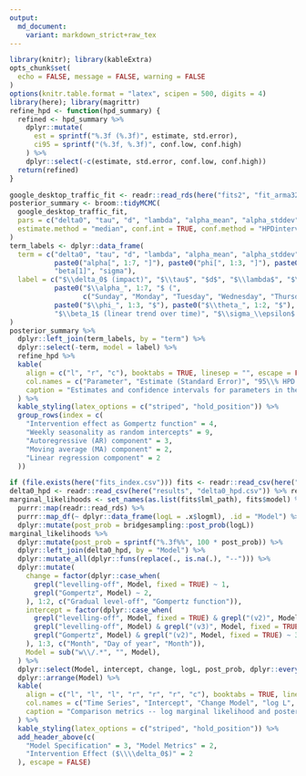 ```yaml
---
output:
  md_document:
    variant: markdown_strict+raw_tex
---
```

\clearpage

\normalsize

```r
library(knitr); library(kableExtra)
opts_chunk$set(
  echo = FALSE, message = FALSE, warning = FALSE
)
options(knitr.table.format = "latex", scipen = 500, digits = 4)
library(here); library(magrittr)
refine_hpd <- function(hpd_summary) {
  refined <- hpd_summary %>%
    dplyr::mutate(
      est = sprintf("%.3f (%.3f)", estimate, std.error),
      ci95 = sprintf("(%.3f, %.3f)", conf.low, conf.high)
    ) %>%
    dplyr::select(-c(estimate, std.error, conf.low, conf.high))
  return(refined)
}
```


\section*{Appendix}

```r
google_desktop_traffic_fit <- readr::read_rds(here("fits2", "fit_arma32r5ev2.rds"))
posterior_summary <- broom::tidyMCMC(
  google_desktop_traffic_fit,
  pars = c("delta0", "tau", "d", "lambda", "alpha_mean", "alpha_stddev", "alpha", "phi", "theta", "beta", "sigma"),
  estimate.method = "median", conf.int = TRUE, conf.method = "HPDinterval"
)
term_labels <- dplyr::data_frame(
  term = c("delta0", "tau", "d", "lambda", "alpha_mean", "alpha_stddev",
           paste0("alpha[", 1:7, "]"), paste0("phi[", 1:3, "]"), paste0("theta[", 1:2, "]"),
           "beta[1]", "sigma"),
  label = c("$\\delta_0$ (impact)", "$\\tau$", "$d$", "$\\lambda$", "$\\mu_\\alpha$ (daily average)", "$\\sigma_\\alpha$",
           paste0("$\\alpha_", 1:7, "$ (",
                  c("Sunday", "Monday", "Tuesday", "Wednesday", "Thursday", "Friday", "Saturday"), ")"),
           paste0("$\\phi_", 1:3, "$"), paste0("$\\theta_", 1:2, "$"),
           "$\\beta_1$ (linear trend over time)", "$\\sigma_\\epsilon$ (daily noise variability)")
)
posterior_summary %>%
  dplyr::left_join(term_labels, by = "term") %>%
  dplyr::select(-term, model = label) %>%
  refine_hpd %>%
  kable(
    align = c("l", "r", "c"), booktabs = TRUE, linesep = "", escape = FALSE,
    col.names = c("Parameter", "Estimate (Standard Error)", "95\\% HPD Interval"),
    caption = "Estimates and confidence intervals for parameters in the model of desktop traffic to the Italian Wikipedia from Google. The model was fit to pageview counts \\emph{in millions}. For example, when reading the table, $\\alpha_1 = 1.461$ indicates 1.46M pageviews on average on Sunday."
  ) %>%
  kable_styling(latex_options = c("striped", "hold_position")) %>%
  group_rows(index = c(
    "Intervention effect as Gompertz function" = 4,
    "Weekly seasonality as random intercepts" = 9,
    "Autoregressive (AR) component" = 3,
    "Moving average (MA) component" = 2,
    "Linear regression component" = 2
  ))
```

```r
if (file.exists(here("fits_index.csv"))) fits <- readr::read_csv(here("fits_index.csv"))
delta0_hpd <- readr::read_csv(here("results", "delta0_hpd.csv")) %>% refine_hpd
marginal_likelihoods <- set_names(as.list(fits$lml_path), fits$model) %>%
  purrr::map(readr::read_rds) %>%
  purrr::map_df(~ dplyr::data_frame(logL = .x$logml), .id = "Model") %>%
  dplyr::mutate(post_prob = bridgesampling::post_prob(logL))
marginal_likelihoods %>%
  dplyr::mutate(post_prob = sprintf("%.3f%%", 100 * post_prob)) %>%
  dplyr::left_join(delta0_hpd, by = "Model") %>%
  dplyr::mutate_all(dplyr::funs(replace(., is.na(.), "--"))) %>%
  dplyr::mutate(
    change = factor(dplyr::case_when(
      grepl("levelling-off", Model, fixed = TRUE) ~ 1,
      grepl("Gompertz", Model) ~ 2,
    ), 1:2, c("Gradual level-off", "Gompertz function")),
    intercept = factor(dplyr::case_when(
      grepl("levelling-off", Model, fixed = TRUE) & grepl("(v2)", Model, fixed = TRUE) ~ 1,
      grepl("levelling-off", Model) & grepl("(v3)", Model, fixed = TRUE) ~ 2,
      grepl("Gompertz", Model) & grepl("(v2)", Model, fixed = TRUE) ~ 3,
    ), 1:3, c("Month", "Day of year", "Month")),
    Model = sub("w\\/.*", "", Model),
  ) %>%
  dplyr::select(Model, intercept, change, logL, post_prob, dplyr::everything()) %>%
  dplyr::arrange(Model) %>%
  kable(
    align = c("l", "l", "l", "r", "r", "r", "c"), booktabs = TRUE, linesep = "",
    col.names = c("Time Series", "Intercept", "Change Model", "log L", "Pr(Model)", "Estimate (SE)", "95% CI"),
    caption = "Comparison metrics -- log marginal likelihood and posterior model probability (probability of model given data) -- of various models of desktop traffic from search engines, with point estimate, standard error (SE), and 95\\% credible interval from the fitted models for intervention effect $\\delta_0$. These were quickly fitted to aid model selection, so the estimates in the final model differ due to more extensive MCMC sampling for final inference."
  ) %>%
  kable_styling(latex_options = c("striped", "hold_position")) %>%
  add_header_above(c(
    "Model Specification" = 3, "Model Metrics" = 2,
    "Intervention Effect ($\\\\delta_0$)" = 2
  ), escape = FALSE)
```
